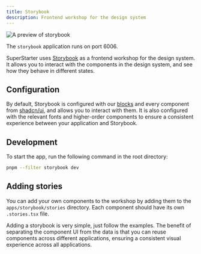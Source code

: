 ```yaml
---
title: Storybook
description: Frontend workshop for the design system
---
```


<Frame>
  <img src="/images/storybook.png" alt="A preview of storybook" />
</Frame>

<Tip>The `storybook` application runs on port 6006.</Tip>

SuperStarter uses [Storybook](https://storybook.js.org/) as a frontend workshop for the design system. It allows you to interact with the components in the design system, and see how they behave in different states.

## Configuration

By default, Storybook is configured with our [blocks](/packages/design-system/blocks) and every component from [shadcn/ui](https://ui.shadcn.com/), and allows you to interact with them. It is also configured with the relevant fonts and higher-order components to ensure a consistent experience between your application and Storybook.

## Development

To start the app, run the following command in the root directory:

```sh Terminal
pnpm --filter storybook dev
```

## Adding stories

You can add your own components to the workshop by adding them to the `apps/storybook/stories` directory. Each component should have its own `.stories.tsx` file.

<Tip>
Adding a storybook is very simple, just follow the examples. The benefit of separating the component UI from the data is that you can reuse components across different applications, ensuring a consistent visual experience across all applications.
</Tip>
